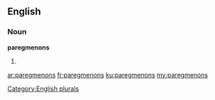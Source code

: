 ==English==

===Noun===
'''paregmenons'''

# {{plural of|[[paregmenon]]}}

[[Category:English plurals]]

[[ar:paregmenons]]
[[fr:paregmenons]]
[[ku:paregmenons]]
[[my:paregmenons]]